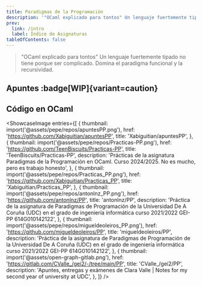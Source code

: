 ```yaml
---
title: Paradigmas de la Programación
description: '"OCaml explicado para tontos" Un lenguaje fuertemente tipado no tiene porque ser complicado. Domina el paradigma funcional y la recursividad.'
prev:
  link: /intro
  label: Índice de Asignaturas
tableOfContents: false
---
```



> "OCaml explicado para tontos" Un lenguaje fuertemente tipado no tiene porque ser complicado. Domina el paradigma funcional y la recursividad.

## Apuntes :badge[WIP]{variant=caution}

<LinkCard
  title="1. El compilador y OCaml"
  href="/pepe/apuntes/1-el_compilador_y_ocaml/"
  description=""
/>
<LinkCard
  title="2. Listas y Excepciones"
  href="/pepe/apuntes/2-listas_y_excepciones/"
  description=""
/>
<LinkCard
  title="3. Árboles"
  href="/pepe/apuntes/3-arboles/"
  description=""
/>
<LinkCard
  title="4. Tipos"
  href="/pepe/apuntes/4-tipos/"
  description=""
/>
<LinkCard
  title="5. Paradigma Imperativo"
  href="/pepe/apuntes/5-paradigma_imperativo/"
  description=""
/>
<LinkCard
  title="6. Orientación a Objetos"
  href="/pepe/apuntes/6-orientacion_a_objetos/"
  description=""
/>

## Código en OCaml


<ShowcaseImage
  entries={[
    {
      thumbnail: import('@assets/pepe/repos/apuntesPP.png'),
      href: 'https://github.com/Xabiguitian/apuntesPP',
      title: 'Xabiguitian/apuntesPP',
    },
    {
      thumbnail: import('@assets/pepe/repos/Practicas-PP.png'),
      href: 'https://github.com/TeenBiscuits/Practicas-PP',
      title: 'TeenBiscuits/Practicas-PP',
      description: 'Prácticas de la asignatura Paradigmas de la Programación en OCaml. Curso 2024/2025. No es mucho, pero es trabajo honesto',
    },
    {
      thumbnail: import('@assets/pepe/repos/Practicas_PP.png'),
      href: 'https://github.com/Xabiguitian/Practicas_PP',
      title: 'Xabiguitian/Practicas_PP',
    },
    {
      thumbnail: import('@assets/pepe/repos/antonlnz_PP.png'),
      href: 'https://github.com/antonlnz/PP',
      title: 'antonlnz/PP',
      description: 'Práctica de la asignatura de Paradigmas de Programación de la Universidad De A Coruña (UDC) en el grado de ingeniería informática curso 2021/2022 GEI-PP 614G010142122',
    },
    {
      thumbnail: import('@assets/pepe/repos/migueldeoleiros_PP.png'),
      href: 'https://github.com/migueldeoleiros/PP',
      title: 'migueldeoleiros/PP',
      description: 'Práctica de la asignatura de Paradigmas de Programación de la Universidad De A Coruña (UDC) en el grado de ingeniería informática curso 2021/2022 GEI-PP 614G010142122',
    },
    {
      thumbnail: import('@assets/open-graph-gitlab.png'),
      href: 'https://gitlab.com/CValle_/gei2/-/tree/main/PP',
      title: 'CValle_/gei2/PP',
      description: 'Apuntes, entregas y exámenes de Clara Valle | Notes for my second year of university at UDC',
    },
  ]}
/>
